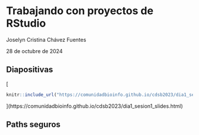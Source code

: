 # Trabajando con proyectos de RStudio

Joselyn Cristina Chávez Fuentes

28 de octubre de 2024

## Diapositivas

[
```r
knitr::include_url("https://comunidadbioinfo.github.io/cdsb2023/dia1_sesion1_slides.html", height = "380px")
```
](https://comunidadbioinfo.github.io/cdsb2023/dia1_sesion1_slides.html)

## Paths seguros
